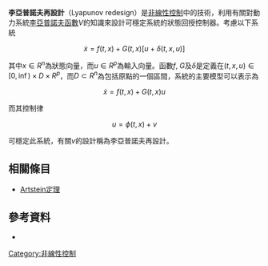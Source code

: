 {{orphan|time=2015-01-09T15:54:21+00:00}}
'''李亞普諾夫再設計'''（Lyapunov redesign）是[[非線性控制|非線性控制]]中的技術，利用有關對動力系統[[李亞普諾夫函數|李亞普諾夫函數]]<math>V</math>的知識來設計可穩定系統的狀態回授控制器。考慮以下系統

:<math>\dot{x} = f(t,x)+G(t,x)[u+\delta(t, x, u)]</math>

其中<math>x \in R^n</math>為狀態向量，而<math>u \in R^p</math>為輸入向量。函數<math>f</math>, <math>G</math>及<math>\delta</math>是定義在<math>(t, x, u) \in [0, \inf) \times D \times R^p</math>，而<math>D \subset R^n</math>為包括原點的一個區間，系統的主要模型可以表示為

:<math>\dot{x} = f(t,x)+G(t,x)u</math>

而其控制律

:<math>u = \phi(t, x)+v</math>

可穩定此系統，有關<math>v</math>的設計稱為李亞普諾夫再設計。

==相關條目==
*[[Artstein定理|Artstein定理]]

== 參考資料 ==
* {{cite book
 | last = Khalil
 | first = H.K.
 | authorlink = Hassan K. Khalil
 | year = 2002
 | edition = 3rd edition
 | url = http://www.egr.msu.edu/~khalil/NonlinearSystems/
 | isbn = 0-13-067389-7
 | title = Nonlinear Systems
 | publisher = Prentice Hall
 | location = Upper Saddle River, NJ
 | access-date = 2015-01-09
 | archive-date = 2017-07-25
 | archive-url = https://web.archive.org/web/20170725034944/http://www.egr.msu.edu/~khalil/NonlinearSystems/
 | dead-url = no
 }}

{{技術小作品}}
[[Category:非線性控制|Category:非線性控制]]